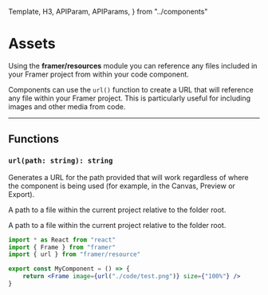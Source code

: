 <!-- 👋 Editing this file? Need help? → https://github.com/framer/api-docs/blob/master/CONTRIBUTING.md -->

  Template,
  H3,
  APIParam,
  APIParams,
} from "../components"


# Assets

<span className="lead">
  Using the <strong>framer/resources</strong> module you can reference any files included in
  your Framer project from within your code component.
</span>

Components can use the `url()` function to create a URL that will reference any
file within your Framer project. This is particularly useful for including
images and other media from code.

---

## Functions

<div class="framer-api framer-function">

<H3 id="url"><code class="language-typescript">url(path: string): string</code></H3>

</div>
<div>

Generates a URL for the path provided that will work regardless of where
the component is being used (for example, in the Canvas, Preview or Export).

<APIParams>
    <APIParam name="path" type="string"><p>A path to a file within the current project relative to the folder root.</p></APIParam>
    <APIParam name="returns" type="string"><p>A path to a file within the current project relative to the folder root.</p></APIParam>
</APIParams>

</div>

```jsx highlight(3,6)
import * as React from "react"
import { Frame } from "framer"
import { url } from "framer/resource"

export const MyComponent = () => {
    return <Frame image={url("./code/test.png")} size={"100%"} />
}
```


